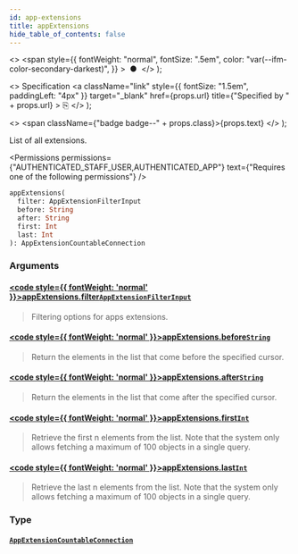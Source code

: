 ```yaml
---
id: app-extensions
title: appExtensions
hide_table_of_contents: false
---
```


  <>
    <span
      style={{
        fontWeight: "normal",
        fontSize: ".5em",
        color: "var(--ifm-color-secondary-darkest)",
      }}
    >
      &nbsp;●&nbsp;
    </span>
  </>
);

  <>
    Specification
    <a
      className="link"
      style={{ fontSize: "1.5em", paddingLeft: "4px" }}
      target="\_blank"
      href={props.url}
      title={"Specified by " + props.url}
    >
      ⎘
    </a>
  </>
);

  <>
    <span className={"badge badge--" + props.class}>{props.text}</span>
  </>
);

List of all extensions.

<Badge text="Added in Saleor 3.1" class="secondary margin-bottom--sm" />

<FeaturePreview />

<Permissions
  permissions={"AUTHENTICATED_STAFF_USER,AUTHENTICATED_APP"}
  text={"Requires one of the following permissions"}
/>

```graphql
appExtensions(
  filter: AppExtensionFilterInput
  before: String
  after: String
  first: Int
  last: Int
): AppExtensionCountableConnection
```

### Arguments

#### [<code style={{ fontWeight: 'normal' }}>appExtensions.<b>filter</b></code>](#)<Bullet />[`AppExtensionFilterInput`](../../../api-reference/apps/inputs/app-extension-filter-input) <Badge class="secondary" text="input"/> <Badge class="secondary" text="apps"/>

> Filtering options for apps extensions.

#### [<code style={{ fontWeight: 'normal' }}>appExtensions.<b>before</b></code>](#)<Bullet />[`String`](../../../api-reference/miscellaneous/scalars/string) <Badge class="secondary" text="scalar"/> <Badge class="secondary" text="miscellaneous"/>

> Return the elements in the list that come before the specified cursor.

#### [<code style={{ fontWeight: 'normal' }}>appExtensions.<b>after</b></code>](#)<Bullet />[`String`](../../../api-reference/miscellaneous/scalars/string) <Badge class="secondary" text="scalar"/> <Badge class="secondary" text="miscellaneous"/>

> Return the elements in the list that come after the specified cursor.

#### [<code style={{ fontWeight: 'normal' }}>appExtensions.<b>first</b></code>](#)<Bullet />[`Int`](../../../api-reference/miscellaneous/scalars/int) <Badge class="secondary" text="scalar"/> <Badge class="secondary" text="miscellaneous"/>

> Retrieve the first n elements from the list. Note that the system only allows fetching a maximum of 100 objects in a single query.

#### [<code style={{ fontWeight: 'normal' }}>appExtensions.<b>last</b></code>](#)<Bullet />[`Int`](../../../api-reference/miscellaneous/scalars/int) <Badge class="secondary" text="scalar"/> <Badge class="secondary" text="miscellaneous"/>

> Retrieve the last n elements from the list. Note that the system only allows fetching a maximum of 100 objects in a single query.

### Type

#### [`AppExtensionCountableConnection`](../../../api-reference/apps/objects/app-extension-countable-connection) <Badge class="secondary" text="object"/> <Badge class="secondary" text="apps"/>

>


